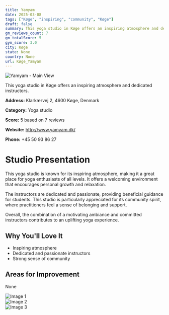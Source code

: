 ```yaml
---
title: Yamyam
date: 2025-03-08
tags: ["Køge", "inspiring", "community", "Køge"]  
draft: false
summary: This yoga studio in Køge offers an inspiring atmosphere and dedicated instructors.
gm_reviews_count: 7
gm_totalScore: 5
gym_score: 3.0
city: Køge
state: None
country: None
url: Køge_Yamyam
---
```


<div className="aspect-[16/9] relative my-8">
  <img 
    src="https://lh5.googleusercontent.com/p/AF1QipMkJFHKRrPYxy_XCliPc2uLHo_RxDT6WemrHSHH=w1920-h1080-k-no"
    alt="Yamyam - Main View"
    className="object-cover absolute inset-0 w-full h-full rounded-lg"
  />
</div>

This yoga studio in Køge offers an inspiring atmosphere and dedicated instructors.

**Address:** Klarkærvej 2, 4600 Køge, Denmark

**Category:** Yoga studio

**Score:** 5 based on 7 reviews

**Website:** http://www.yamyam.dk/

**Phone:** +45 50 93 86 27

# Studio Presentation

This yoga studio is known for its inspiring atmosphere, making it a great place for yoga enthusiasts of all levels. It offers a welcoming environment that encourages personal growth and relaxation.

The instructors are dedicated and passionate, providing beneficial guidance for students. This studio is particularly appreciated for its community spirit, where practitioners feel a sense of belonging and support.

Overall, the combination of a motivating ambiance and committed instructors contributes to an uplifting yoga experience.

## Why You'll Love It

- Inspiring atmosphere
- Dedicated and passionate instructors
- Strong sense of community

## Areas for Improvement

None

<div className="grid grid-cols-1 xl:grid-cols-2 gap-4 my-8">
<div className="aspect-[4/3] relative"><img src="https://streetviewpixels-pa.googleapis.com/v1/thumbnail?panoid=YHFUl-bGcYXXe_ibQ5FCBw&cb_client=maps_sv.tactile.gps&w=203&h=100&yaw=239.99301&pitch=0&thumbfov=100" alt="Image 1" className="object-cover absolute inset-0 w-full h-full rounded-lg" /></div>
<div className="aspect-[4/3] relative"><img src="https://lh5.googleusercontent.com/p/AF1QipOIMDBFM_rETL_KKNoyldE2LYPwieOwCkRQQrHR=w1920-h1080-k-no" alt="Image 2" className="object-cover absolute inset-0 w-full h-full rounded-lg" /></div>
<div className="aspect-[4/3] relative"><img src="https://lh5.googleusercontent.com/p/AF1QipPnSVoplRLv40brTybZvT3ezKue0uBXISFjLRuo=w1920-h1080-k-no" alt="Image 3" className="object-cover absolute inset-0 w-full h-full rounded-lg" /></div>
</div>